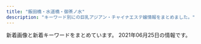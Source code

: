 ```yaml
---
title: "飯田橋・水道橋・御茶ノ水"
description: "キーワード別にの巨乳アジアン・チャイナエステ嬢情報をまとめました。"
---
```


新着画像と新着キーワードをまとめています。
2021年06月25日の情報です。

<DmmAffiliateIns />
<KeywordTable
  shops={
    [
    {
        "img_links": [
            "https://izumi-esthe.tokyo/wp-content/uploads/2021/06/123456hiyashinoizumi.jpg",
            "https://izumi-esthe.tokyo/wp-content/uploads/2021/02/211iyashinoizumi.jpg",
            "https://izumi-esthe.tokyo/wp-content/uploads/2021/02/1iyashinoizumi.jpg",
            "https://izumi-esthe.tokyo/wp-content/themes/este/img/2.jpg",
            "https://izumi-esthe.tokyo/wp-content/uploads/2021/02/121iyashinoizumi.jpg",
            "https://izumi-esthe.tokyo/wp-content/uploads/2021/02/2221iyashinoizumi.jpg",
            "https://izumi-esthe.tokyo/wp-content/uploads/2021/02/98767689iyashinoizumi.jpg",
            "https://izumi-esthe.tokyo/wp-content/themes/este/img/5.jpg",
            "https://izumi-esthe.tokyo/wp-content/uploads/2021/04/WechatIMG866.jpeg",
            "https://izumi-esthe.tokyo/wp-content/uploads/2021/02/999iyashinoizumi.jpg",
            "https://izumi-esthe.tokyo/wp-content/themes/este/img/top-img01.png",
            "https://izumi-esthe.tokyo/wp-content/themes/este/img/tel_footer.png",
            "https://izumi-esthe.tokyo/wp-content/uploads/2021/02/iyashinoizumi.jpg",
            "https://izumi-esthe.tokyo/wp-content/themes/este/img/top-img01b.png",
            "https://izumi-esthe.tokyo/wp-content/uploads/2021/02/5432111iyashinoizumi.jpg",
            "https://izumi-esthe.tokyo/wp-content/uploads/2021/02/3111iyashinoizumi.jpg",
            "https://izumi-esthe.tokyo/wp-content/uploads/2021/02/1iyashinoizumi-1.jpg",
            "https://izumi-esthe.tokyo/wp-content/uploads/2021/06/76514678iyashinoizumi.jpg",
            "https://izumi-esthe.tokyo/wp-content/themes/este/img/1.jpg",
            "https://izumi-esthe.tokyo/wp-content/themes/este/img/6.jpg",
            "https://izumi-esthe.tokyo/wp-content/uploads/2021/02/1111iyashinoizumi.jpg",
            "https://izumi-esthe.tokyo/wp-content/uploads/2021/05/982716ttiyashinoizumi.jpg",
            "https://izumi-esthe.tokyo/wp-content/uploads/2021/02/3111112iyashinoizumi.jpg",
            "https://izumi-esthe.tokyo/wp-content/themes/este/img/3.jpg",
            "https://izumi-esthe.tokyo/wp-content/uploads/2021/02/77iyashinoizumi.jpg",
            "https://izumi-esthe.tokyo/wp-content/uploads/2021/02/1111iyashinoizumi-2.jpg",
            "https://izumi-esthe.tokyo/wp-content/themes/este/img/4.jpg",
            "https://izumi-esthe.tokyo/wp-content/uploads/2021/02/876521iyashinoizumi-1.jpg",
            "https://izumi-esthe.tokyo/wp-content/uploads/2021/05/6754iyashinoizumi.jpg",
            "https://izumi-esthe.tokyo/wp-content/uploads/2021/02/9876iyashinoizumi.jpg",
            "https://izumi-esthe.tokyo/wp-content/uploads/2021/02/2iyashinoizumi.jpg",
            "https://izumi-esthe.tokyo/wp-content/uploads/2021/02/121dfghiyashinoizumi-1.jpg",
            "https://izumi-esthe.tokyo/wp-content/themes/este/img/top-img02f.png",
            "https://izumi-esthe.tokyo/wp-content/uploads/2021/02/999iyashinoizumi-1.jpg",
            "https://izumi-esthe.tokyo/wp-content/uploads/2021/02/3serdtfygui.jpg",
            "https://izumi-esthe.tokyo/wp-content/themes/este/img/top-img01a.png",
            "https://izumi-esthe.tokyo/wp-content/uploads/2021/02/8765421iyashinoizumi.jpg",
            "https://izumi-esthe.tokyo/wp-content/uploads/2021/05/34567897867iyashinoizumi.jpg",
            "https://izumi-esthe.tokyo/wp-content/uploads/2021/02/8765iyashinoizumi.jpg",
            "https://izumi-esthe.tokyo/wp-content/uploads/2021/02/15drtyfugihoas-1.jpg",
            "https://izumi-esthe.tokyo/wp-content/themes/este/img/call.png",
            "https://izumi-esthe.tokyo/wp-content/uploads/2021/03/312121iyashinoizumi.jpg",
            "https://izumi-esthe.tokyo/wp-content/themes/este/img/top-img03.png",
            "https://izumi-esthe.tokyo/wp-content/themes/este/img/top-img04.png",
            "https://izumi-esthe.tokyo/wp-content/uploads/2021/06/2121iyashinoizumi.jpg",
            "https://izumi-esthe.tokyo/wp-content/uploads/2021/05/7675621789iyashinoizumi.jpg",
            "https://izumi-esthe.tokyo/wp-content/themes/este/img/tel_header.png"
        ],
        "url": "https://izumi-esthe.tokyo/",
        "name": "\u7652\u3057\u306e\u6cc9",
        "keywords": {
            "D": 36,
            "E": 22,
            "C": 20
        },
        "station": "\u5c0f\u5ddd\u753a\u99c5B5\u51fa\u53e3"
    },
    {
        "img_links": [
            "https://i1.wp.com/aromalucky.xyz/wp-content/uploads/2019/05/16.jpg",
            "https://i2.wp.com/aromalucky.xyz/wp-content/uploads/2019/04/12.jpg",
            "https://i0.wp.com/aromalucky.xyz/wp-content/uploads/2017/12/05-1.jpg",
            "https://i0.wp.com/aromalucky.xyz/wp-content/uploads/2019/05/02.png",
            "https://i2.wp.com/aromalucky.xyz/wp-content/uploads/2019/04/14.jpg",
            "https://i0.wp.com/aromalucky.xyz/wp-content/uploads/2019/04/13.jpg",
            "https://i2.wp.com/aromalucky.xyz/wp-content/uploads/2017/12/02.jpg",
            "https://i2.wp.com/aromalucky.xyz/wp-content/uploads/2020/09/21.jpg",
            "https://i2.wp.com/aromalucky.xyz/wp-content/uploads/2017/12/08.jpg",
            "https://i2.wp.com/aromalucky.xyz/wp-content/uploads/2017/12/03-1.jpg",
            "https://i1.wp.com/aromalucky.xyz/wp-content/uploads/2019/10/20.jpg",
            "http://aromalucky.xyz/wp-content/uploads/2019/05/01_02.png",
            "https://i0.wp.com/aromalucky.xyz/wp-content/uploads/2019/05/15.jpg",
            "https://i1.wp.com/aromalucky.xyz/wp-content/uploads/2017/12/04-1.jpg",
            "https://i2.wp.com/aromalucky.xyz/wp-content/uploads/2019/05/03.png"
        ],
        "keywords": {},
        "name": "\u30a2\u30ed\u30de\u30e9\u30c3\u30ad\u30fc",
        "station": "\u5c0f\u5ddd\u753a\u99c5B4",
        "url": "http://aromalucky.xyz/"
    },
    {
        "name": "\u30c1\u30e5\u30fc\u30ea\u30c3\u30d7",
        "station": "JR\u6c34\u9053\u6a4b\u99c5\u6771\u53e3",
        "keywords": {},
        "img_links": [
            "http://www.pilink.xyz/uploads/210420/1-210420151411422.png",
            "http://www.pilink.xyz/style/mobile.jpg",
            "http://www.pilink.xyz/style/ta.jpg",
            "http://www.pilink.xyz/uploads/181018/sys2.jpg",
            "http://www.pilink.xyz/uploads/210420/1-21042015013J02.jpg",
            "http://www.pilink.xyz/style/line.png",
            "http://www.pilink.xyz/style/sm.jpg",
            "http://www.pilink.xyz/style/concept.jpg",
            "http://www.pilink.xyz/uploads/181018/rec2.png",
            "http://www.pilink.xyz/uploads/210420/1-210420150221a8.jpg",
            "http://www.pilink.xyz/style/head1.jpg",
            "http://www.pilink.xyz/style/news.jpg",
            "http://www.pilink.xyz/style/staff_t.jpg"
        ],
        "url": "http://www.pilink.xyz/"
    },
    {
        "name": "\u697d\u697d",
        "keywords": {
            "D": 13,
            "E": 6,
            "C": 26
        },
        "station": "\u725b\u8fbc\u795e\u697d\u5742\u99c5A2\u51fa\u53e3",
        "img_links": [
            "https://raku-relax.tokyo/wp-content/themes/este/img/tel_header.png",
            "https://raku-relax.tokyo/wp-content/uploads/2018/12/4567rakura.jpg",
            "https://raku-relax.tokyo/wp-content/themes/este/img/top-img02.png",
            "https://raku-relax.tokyo/wp-content/themes/este/img/top-img03.png",
            "https://raku-relax.tokyo/wp-content/uploads/2020/11/oiuarakura.jpg",
            "https://raku-relax.tokyo/wp-content/uploads/2020/10/ertyurakura.jpg",
            "https://raku-relax.tokyo/wp-content/themes/este/img/top-img04.png",
            "https://raku-relax.tokyo/wp-content/themes/este/img/top-img05.png",
            "https://raku-relax.tokyo/wp-content/uploads/2021/01/1211rakura.jpg",
            "https://raku-relax.tokyo/wp-content/uploads/2020/10/28917rakura.jpg",
            "https://raku-relax.tokyo/wp-content/themes/este/img/1.jpg",
            "https://raku-relax.tokyo/wp-content/uploads/2021/04/98976890rakura.jpg",
            "https://raku-relax.tokyo/wp-content/uploads/2020/04/1234sertdyf.jpg",
            "https://raku-relax.tokyo/wp-content/themes/este/img/2.jpg",
            "https://raku-relax.tokyo/wp-content/themes/este/img/tel_footer.png",
            "https://raku-relax.tokyo/wp-content/uploads/2020/04/siuaytfsa.jpg",
            "https://raku-relax.tokyo/wp-content/uploads/2021/04/8721rakura.jpg",
            "https://raku-relax.tokyo/wp-content/themes/este/img/tel.png",
            "https://raku-relax.tokyo/wp-content/themes/este/img/tel02.png",
            "https://raku-relax.tokyo/wp-content/uploads/2018/12/satfuygihoj.jpg",
            "https://raku-relax.tokyo/wp-content/themes/este/img/top-img01.png",
            "https://raku-relax.tokyo/wp-content/themes/este/img/tel03.png",
            "https://raku-relax.tokyo/wp-content/uploads/2020/01/y45a121.jpg",
            "https://raku-relax.tokyo/wp-content/uploads/2020/01/897sarakura.jpg",
            "https://raku-relax.tokyo/wp-content/uploads/2021/05/8976251rakura.jpg",
            "https://raku-relax.tokyo/wp-content/themes/este/img/4.jpg",
            "https://raku-relax.tokyo/wp-content/themes/este/img/3.jpg",
            "https://raku-relax.tokyo/wp-content/uploads/2020/11/9897621rakura.jpg"
        ],
        "url": "https://raku-relax.tokyo/"
    },
    {
        "keywords": {},
        "name": "\u30d3\u30fc\u30ca\u30b9",
        "url": "http://venus.tyo.cm/",
        "station": "JR\u6c34\u9053\u6a4b\u99c5\u6771\u53e3",
        "img_links": []
    },
    {
        "img_links": [
            "https://suidobashi-mensesthe.com/staff/2.jpg",
            "https://suidobashi-mensesthe.com/images/footer-l.png",
            "https://suidobashi-mensesthe.com/staff/midori-s2.jpg",
            "https://suidobashi-mensesthe.com/room/1-l.jpg",
            "https://suidobashi-mensesthe.com/images/flower.png",
            "https://suidobashi-mensesthe.com/button/home.png",
            "https://suidobashi-mensesthe.com/room/esthe2.jpg",
            "https://suidobashi-mensesthe.com/button/staff.png",
            "https://suidobashi-mensesthe.com/images/main-sp.jpg",
            "https://suidobashi-mensesthe.com/staff/rina-l1.jpg",
            "https://suidobashi-mensesthe.com/staff/midori-l1.jpg",
            "https://suidobashi-mensesthe.com/room/esthe1.jpg",
            "https://suidobashi-mensesthe.com/images/covit19.jpg",
            "https://suidobashi-mensesthe.com/mens-esthe-massage/2021/04/20/rina-s1.jpg",
            "https://suidobashi-mensesthe.com/room/6-l.jpg",
            "https://suidobashi-mensesthe.com/room/2-l.jpg",
            "https://suidobashi-mensesthe.com/room/3-l.jpg",
            "https://suidobashi-mensesthe.com/staff/yumi-s1.jpg",
            "https://suidobashi-mensesthe.com/staff/0.jpg",
            "https://suidobashi-mensesthe.com/icon/facebook.png",
            "https://suidobashi-mensesthe.com/room/5-l.jpg",
            "https://suidobashi-mensesthe.com/staff/1.jpg",
            "https://suidobashi-mensesthe.com/room/4-l.jpg",
            "https://suidobashi-mensesthe.com/staff/3.jpg",
            "https://suidobashi-mensesthe.com/room/6-s.jpg",
            "https://suidobashi-mensesthe.com/icon/line.png",
            "https://suidobashi-mensesthe.com/staff/midori-s1.jpg",
            "https://suidobashi-mensesthe.com/images/clear.png",
            "https://suidobashi-mensesthe.com/button/blog.png",
            "https://suidobashi-mensesthe.com/room/5-s.jpg",
            "https://suidobashi-mensesthe.com/images/footer-r.png",
            "https://suidobashi-mensesthe.com/staff/rina-s1.jpg",
            "https://suidobashi-mensesthe.com/icon/twitter.png",
            "https://suidobashi-mensesthe.com/room/1-s.jpg",
            "https://suidobashi-mensesthe.com/staff/midori-l3.jpg",
            "https://suidobashi-mensesthe.com/room/2-s.jpg",
            "https://suidobashi-mensesthe.com/images/prin-video2.jpg",
            "https://suidobashi-mensesthe.com/slot/slot-camp.jpg",
            "https://suidobashi-mensesthe.com/images/main1.jpg",
            "https://suidobashi-mensesthe.com/room/esthe3.jpg",
            "https://suidobashi-mensesthe.com/images/header3.png",
            "https://suidobashi-mensesthe.com/images/covit19-2.jpg",
            "https://suidobashi-mensesthe.com/room/3-s.jpg",
            "https://suidobashi-mensesthe.com/room/4-s.jpg",
            "https://suidobashi-mensesthe.com/staff/midori-s3.jpg",
            "https://suidobashi-mensesthe.com/staff/midori-l2.jpg",
            "https://suidobashi-mensesthe.com/staff/6.jpg",
            "https://suidobashi-mensesthe.com/icon/google_plus.png",
            "https://suidobashi-mensesthe.com/images/qrcode.png"
        ],
        "name": "\u30d7\u30ea\u30f3",
        "station": "JR\u6c34\u9053\u6a4b\u99c5\u897f\u53e3",
        "keywords": {
            "\u80f8": 2,
            "\u30bb\u30af\u30b7\u30fc": 2
        },
        "url": "https://suidobashi-mensesthe.com/"
    },
    {
        "name": "Lime",
        "station": "JR\u6c34\u9053\u6a4b\u99c5\u897f\u53e3",
        "img_links": [
            "http://sln-relax.com/img/ttl_tnew.jpg",
            "http://sln-relax.com/scdl/staff/10051.jpg",
            "http://sln-relax.com/img/ttl_mobile.jpg",
            "http://sln-relax.com/scdl/staff/10041.jpg",
            "http://sln-relax.com/scdl/staff/10021.jpg",
            "http://sln-relax.com/pic/topimg1.jpg",
            "http://sln-relax.com/i/files/girl01.jpg",
            "http://sln-relax.com/scdl/staff/10031.jpg",
            "http://sln-relax.com/scdl/staff/10061.jpg",
            "http://sln-relax.com/scdl/staff/10081.jpg",
            "http://sln-relax.com/img/att.jpg",
            "http://sln-relax.com/img/ttl_concept.jpg",
            "http://sln-relax.com/i/files/homeimg.jpg",
            "http://sln-relax.com/scdl/staff/10011.jpg",
            "http://sln-relax.com/pic/topimg2.jpg",
            "http://sln-relax.com/pic/topimg3.jpg",
            "http://sln-relax.com/img/ttl_staff.png",
            "http://sln-relax.com/scdl/staff/10071.jpg",
            "http://sln-relax.com/img/ttl_rec.jpg",
            "http://sln-relax.com/pic/head.png",
            "http://sln-relax.com/i/files/girl02.jpg"
        ],
        "keywords": {
            "C": 17
        },
        "url": "http://sln-relax.com/"
    },
    {
        "img_links": [
            "http://rapisu.tokyo/images/flash1.jpg",
            "http://rapisu.tokyo/images/r1.jpg",
            "http://rapisu.tokyo/images/tiao.png",
            "http://rapisu.tokyo/images/meihui.jpg",
            "http://rapisu.tokyo/images/mika.jpg",
            "http://rapisu.tokyo/images/g0.jpg",
            "http://rapisu.tokyo/images/r3.jpg",
            "http://rapisu.tokyo/images/flash.jpg",
            "http://rapisu.tokyo/images/top.png",
            "http://rapisu.tokyo/images/end.png",
            "http://rapisu.tokyo/images/mobile.png",
            "http://rapisu.tokyo/images/zi_staff.png",
            "http://rapisu.tokyo/images/r2.jpg"
        ],
        "station": "\u795e\u4fdd\u753a\u99c5A7\u51fa\u53e3",
        "keywords": {
            "C": 7
        },
        "url": "http://rapisu.tokyo/",
        "name": "\u30e9\u30d4\u30b9"
    },
    {
        "name": "\u306f\u306a\u3073",
        "url": "http://jinbocho.xyz/",
        "keywords": {},
        "station": "\u795e\u4fdd\u753a\u99c5A5\u51fa\u53e3",
        "img_links": [
            "http://jinbocho.xyz/images/r4.jpg",
            "http://jinbocho.xyz/images/left3.png",
            "http://jinbocho.xyz/images/mobile.png",
            "http://jinbocho.xyz/images/z2.jpg",
            "http://jinbocho.xyz/images/miki.jpg",
            "http://jinbocho.xyz/images/haru.jpg",
            "http://jinbocho.xyz/images/r6.jpg",
            "http://jinbocho.xyz/images/a2.jpg",
            "http://jinbocho.xyz/images/r5.jpg",
            "http://jinbocho.xyz/images/top2.jpg",
            "http://jinbocho.xyz/images/g1.jpg",
            "http://jinbocho.xyz/images/g7.jpg",
            "http://jinbocho.xyz/images/mika.jpg",
            "http://jinbocho.xyz/images/g9.jpg",
            "http://jinbocho.xyz/images/s_staff.png",
            "http://jinbocho.xyz/images/mi.jpg",
            "http://jinbocho.xyz/images/yuki.jpg",
            "http://jinbocho.xyz/images/r1.jpg",
            "http://jinbocho.xyz/images/gb01.png",
            "http://jinbocho.xyz/images/g2.jpg",
            "http://jinbocho.xyz/images/top1.jpg",
            "http://jinbocho.xyz/images/gr.jpg",
            "http://jinbocho.xyz/images/new-tit3.png",
            "http://jinbocho.xyz/images/new-tit.png",
            "http://jinbocho.xyz/images/g10.jpg",
            "http://jinbocho.xyz/images/zi.png",
            "http://jinbocho.xyz/images/g8.jpg",
            "http://jinbocho.xyz/images/r3.jpg",
            "http://jinbocho.xyz/images/g0.jpg",
            "http://jinbocho.xyz/images/r2.jpg",
            "http://jinbocho.xyz/images/a5.jpg",
            "http://jinbocho.xyz/images/a1.jpg",
            "http://jinbocho.xyz/images/face.png",
            "http://jinbocho.xyz/images/yuk.jpg",
            "http://jinbocho.xyz/images/z1.jpg",
            "http://jinbocho.xyz/images/a3.jpg",
            "http://jinbocho.xyz/images/a4.jpg"
        ]
    },
    {
        "name": "\u60a0 \u3086\u3046",
        "img_links": [
            "http://yu.xyz.mn/images/ac1.jpg",
            "http://yu.xyz.mn/images/room2.jpg",
            "http://yu.xyz.mn/images/ac5.jpg",
            "http://yu.xyz.mn/images/s_shedule.jpg",
            "http://yu.xyz.mn/images/ac2.jpg",
            "http://yu.xyz.mn/images/ac4.jpg",
            "http://yu.xyz.mn/images/s_news.jpg",
            "http://yu.xyz.mn/images/room4.jpg",
            "http://yu.xyz.mn/images/mobile.jpg",
            "http://yu.xyz.mn/photos/sites/91/2020/04/2020040807282190.jpg",
            "http://yu.xyz.mn/photos/sites/91/2020/02/2020022305370017.jpg",
            "http://yu.xyz.mn/images/top.jpg",
            "http://yu.xyz.mn/photos/sites/91/2019/12/2019122702252691.jpg",
            "http://yu.xyz.mn/photos/sites/91/2021/01/2021012205451889.jpg",
            "http://yu.xyz.mn/images/s_staff.jpg",
            "http://yu.xyz.mn/images/room3.jpg",
            "http://yu.xyz.mn/photos/sites/91/2019/12/2019122702252767.jpg",
            "http://yu.xyz.mn/photos/sites/91/2019/12/2019122901424384.jpg",
            "http://yu.xyz.mn/images/room1.jpg",
            "http://yu.xyz.mn/images/ac6.jpg",
            "http://yu.xyz.mn/images/ac3.jpg"
        ],
        "keywords": {
            "87": 7,
            "84": 7,
            "D": 35,
            "C": 20,
            "85": 21,
            "86": 7
        },
        "url": "http://yu.xyz.mn/",
        "station": "JR\u6c34\u9053\u6a4b\u99c5\u897f\u53e3"
    }
]
}
/>
<DmmAffiliateScript />
